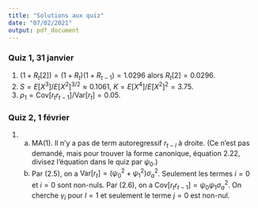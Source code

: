 ```yaml
---
title: "Solutions aux quiz"
date: "07/02/2021"
output: pdf_document
---
```


### Quiz 1, 31 janvier

1. $(1+R_t[2]) = (1+R_t)(1+R_{t-1}) = 1.0296$ alors $R_t[2] = 0.0296$.
2. $S = E[X^3]/E[X^2]^{3/2} \approx 0.1061$, $K = E[X^4]/E[X^2]^2 = 3.75$.
3. $\rho_1 = \mathrm{Cov}[r_tr_{t-1}]/\mathrm{Var}[r_t] = 0.05$.

### Quiz 2, 1 février

1.
    a. MA(1). Il n'y a pas de term autoregressif $r_{t-l}$ à droite. (Ce n'est pas demandé, mais pour trouver la forme canonique, équation 2.22, divisez l'équation dans le quiz par $\psi_0$.)
    b. Par (2.5), on a $\mathrm{Var}[r_t] = (\psi_0^2 + \psi_1^2) \sigma_a^2$. Seulement les termes $i=0$ et $i=0$ sont non-nuls.
Par (2.6), on a $\mathrm{Cov}[r_tr_{t-1}] = \psi_0\psi_1 \sigma_a^2$.
On cherche $\gamma_l$ pour $l=1$ et seulement le terme $j=0$ est non-nul.